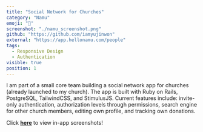 ```yaml
---
title: "Social Network for Churches"
category: "Namu"
emoji: "🌳"
screenshot: "./namu_screenshot.png"
github: "https://github.com/iamyujinwon"
external: "https://app.hellonamu.com/people"
tags:
  - Responsive Design
  - Authentication
visible: true
position: 1
---
```


I am part of a small core team building a social network app for churches (already launched to my church).
The app is built with Ruby on Rails, PostgreSQL, TailwindCSS, and StimulusJS.
Current features include: invite-only authentication, authorization levels through permissions, search engine for other church members, editing own profile, and tracking own donations.

Click <a href="./namu_screenshot.png" target="_blank" style="font-weight:bold">here</a> to view in-app screenshots!
